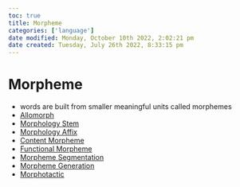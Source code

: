 ```yaml
---
toc: true
title: Morpheme
categories: ['language']
date modified: Monday, October 10th 2022, 2:02:21 pm
date created: Tuesday, July 26th 2022, 8:33:15 pm
---
```


# Morpheme
- words are built from smaller meaningful units called morphemes
- [Allomorph](Allomorph.qmd)
- [Morphology Stem](Morphology%20Stem.qmd)
- [Morphology Affix](Morphology%20Affix.qmd)
- [Content Morpheme](Content%20Morpheme.qmd)
- [Functional Morpheme](Functional%20Morpheme.qmd)
- [Morpheme Segmentation](Morpheme%20Segmentation.qmd)
- [Morpheme Generation](Morpheme%20Generation.qmd)
- [Morphotactic](Morphotactic.qmd)



